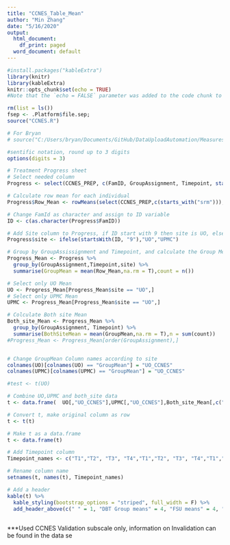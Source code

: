 ```yaml
---
title: "CCNES_Table_Mean"
author: "Min Zhang"
date: "5/16/2020"
output:
  html_document:
    df_print: paged
  word_document: default
---
```


```r
#install.packages("kableExtra")
library(knitr)
library(kableExtra)
knitr::opts_chunk$set(echo = TRUE)
#Note that the `echo = FALSE` parameter was added to the code chunk to prevent printing of the R code that generated the plot.
```


```r
rm(list = ls())
fsep <- .Platform$file.sep;
source("CCNES.R")

# For Bryan
# source("C:/Users/bryan/Documents/GitHub/DataUploadAutomation/Measures/CCNES/CCNES.R")

#sentific notation, round up to 3 digits
options(digits = 3)
```



```r
# Treatment Progress sheet
# Select needed column
Progress <- select(CCNES_PREP, c(FamID, GroupAssignment, Timepoint, starts_with("srm")))

# Calculate row mean for each individual  
Progress$Row_Mean <- rowMeans(select(CCNES_PREP,c(starts_with("srm"))), na.rm = T)

# Change FamId as character and assign to ID variable 
ID <- c(as.character(Progress$FamID))

# Add Site column to Progress, if ID start with 9 then site is UO, else is UPMC
Progress$site <- ifelse(startsWith(ID, "9"),"UO","UPMC")

# Group by GroupAssissignment and Timepoint, and calculate the Group Mean
Progress_Mean <- Progress %>%
  group_by(GroupAssignment,Timepoint,site) %>%
  summarise(GroupMean = mean(Row_Mean,na.rm = T),count = n())

# Select only UO Mean
UO <- Progress_Mean[Progress_Mean$site == "UO",]
# Select only UPMC Mean 
UPMC <- Progress_Mean[Progress_Mean$site == "UO",]

# Colculate Both site Mean 
Both_site_Mean <- Progress_Mean %>%
  group_by(GroupAssignment, Timepoint) %>%
  summarise(BothSiteMean = mean(GroupMean,na.rm = T),n = sum(count))
#Progress_Mean <- Progress_Mean[order(GroupAssignment),] 


# Change GroupMean Column names according to site
colnames(UO)[colnames(UO) == "GroupMean"] = "UO_CCNES"
colnames(UPMC)[colnames(UPMC) == "GroupMean"] = "UO_CCNES"

#test <- t(UO)

# Combine UO,UPMC and both_site data 
t <- data.frame(  UO[,"UO_CCNES"],UPMC[,"UO_CCNES"],Both_site_Mean[,c("BothSiteMean","n")])

# Convert t, make original column as row
t <- t(t)

# Make t as a data.frame
t <- data.frame(t)

# Add Timepoint column 
Timepoint_names <- c("T1","T2", "T3", "T4","T1","T2", "T3", "T4","T1","T2", "T3", "T4")

# Rename column name 
setnames(t, names(t), Timepoint_names)

```

```r
# Add a header 
kable(t) %>%
  kable_styling(bootstrap_options = "striped", full_width = F) %>%
  add_header_above(c(" " = 1, "DBT Group means" = 4, "FSU means" = 4, "Controls means" = 4))
  

```
***Used CCNES Validation subscale only, information on Invalidation can be found in the data se

